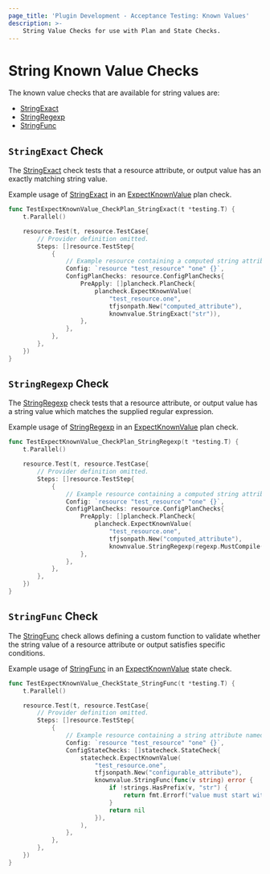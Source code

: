 ```yaml
---
page_title: 'Plugin Development - Acceptance Testing: Known Values'
description: >-
    String Value Checks for use with Plan and State Checks.
---
```


# String Known Value Checks

The known value checks that are available for string values are:

* [StringExact](/terraform/plugin/testing/acceptance-tests/known-value-checks/string#stringexact-check)
* [StringRegexp](/terraform/plugin/testing/acceptance-tests/known-value-checks/string#stringregexp-check)
* [StringFunc](/terraform/plugin/testing/acceptance-tests/known-value-checks/string#stringfunc-check)

## `StringExact` Check

The [StringExact](https://pkg.go.dev/github.com/hashicorp/terraform-plugin-testing/knownvalue#StringExact) check tests that a resource attribute, or output value has an exactly matching string value.

Example usage of [StringExact](https://pkg.go.dev/github.com/hashicorp/terraform-plugin-testing/knownvalue#StringExact) in an [ExpectKnownValue](/terraform/plugin/testing/acceptance-tests/plan-checks/resource) plan check.

```go
func TestExpectKnownValue_CheckPlan_StringExact(t *testing.T) {
	t.Parallel()

	resource.Test(t, resource.TestCase{
		// Provider definition omitted.
		Steps: []resource.TestStep{
			{
				// Example resource containing a computed string attribute named "computed_attribute"
				Config: `resource "test_resource" "one" {}`,
				ConfigPlanChecks: resource.ConfigPlanChecks{
					PreApply: []plancheck.PlanCheck{
						plancheck.ExpectKnownValue(
							"test_resource.one",
							tfjsonpath.New("computed_attribute"),
							knownvalue.StringExact("str")),
					},
				},
			},
		},
	})
}
```

## `StringRegexp` Check

The [StringRegexp](https://pkg.go.dev/github.com/hashicorp/terraform-plugin-testing/knownvalue#StringRegexp) check tests that a resource attribute, or output value has a string value which matches the supplied regular expression.

Example usage of [StringRegexp](https://pkg.go.dev/github.com/hashicorp/terraform-plugin-testing/knownvalue#StringRegexp) in an [ExpectKnownValue](/terraform/plugin/testing/acceptance-tests/plan-checks/resource) plan check.

```go
func TestExpectKnownValue_CheckPlan_StringRegexp(t *testing.T) {
	t.Parallel()

	resource.Test(t, resource.TestCase{
		// Provider definition omitted.
		Steps: []resource.TestStep{
			{
				// Example resource containing a computed string attribute named "computed_attribute"
				Config: `resource "test_resource" "one" {}`,
				ConfigPlanChecks: resource.ConfigPlanChecks{
					PreApply: []plancheck.PlanCheck{
						plancheck.ExpectKnownValue(
							"test_resource.one",
							tfjsonpath.New("computed_attribute"),
							knownvalue.StringRegexp(regexp.MustCompile("str"))),
					},
				},
			},
		},
	})
}
```

## `StringFunc` Check

The [StringFunc](https://pkg.go.dev/github.com/hashicorp/terraform-plugin-testing/knownvalue#StringFunc) check allows defining a custom function to validate whether the string value of a resource attribute or output satisfies specific conditions.

Example usage of [StringFunc](https://pkg.go.dev/github.com/hashicorp/terraform-plugin-testing/knownvalue#StringFunc) in an [ExpectKnownValue](/terraform/plugin/testing/acceptance-tests/state-checks/resource) state check.

```go
func TestExpectKnownValue_CheckState_StringFunc(t *testing.T) {
	t.Parallel()

	resource.Test(t, resource.TestCase{
		// Provider definition omitted.
		Steps: []resource.TestStep{
			{
				// Example resource containing a string attribute named "configurable_attribute"
				Config: `resource "test_resource" "one" {}`,
				ConfigStateChecks: []statecheck.StateCheck{
					statecheck.ExpectKnownValue(
						"test_resource.one",
						tfjsonpath.New("configurable_attribute"),
						knownvalue.StringFunc(func(v string) error {
							if !strings.HasPrefix(v, "str") {
								return fmt.Errorf("value must start with 'str'")
							}
							return nil
						}),
					),
				},
			},
		},
	})
}
```